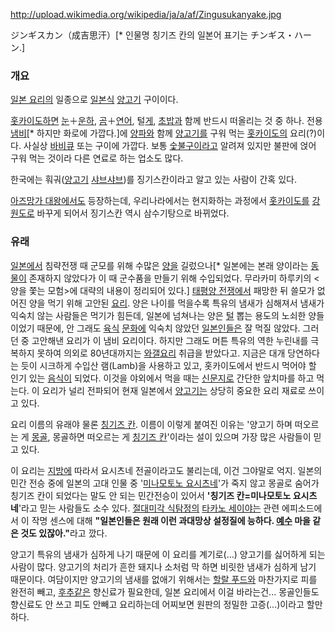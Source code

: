 http://upload.wikimedia.org/wikipedia/ja/a/af/Zingusukanyake.jpg

ジンギスカン（成吉思汗）[* 인물명 칭기즈 칸의 일본어 표기는 チンギス・ハーン.]

=== 개요 ===
[[일본 요리]]의 일종으로 [[일본]]식 [[양고기]] 구이이다.

[[홋카이도]]하면 [[눈]]＋[[운하]], [[곰]]＋[[연어]], 털[[게]], [[초밥]]과 함께 반드시 떠올리는 것 중 하나. 전용 [[냄비]][* 하지만 화로에 가깝다.]에 [[양파]]와 함께 [[양고기]]를 구워 먹는 [[홋카이도]]의 요리(?)이다. 사실상 [[바비큐]] 또는 구이에 가깝다. 보통 [[숯]]불구이라고 알려져 있지만 불판에 얹어 구워 먹는 것이라 다른 연료로 하는 업소도 많다.

한국에는 훠궈([[양고기]] [[샤브샤브]])를 징기스칸이라고 알고 있는 사람이 간혹 있다.

[[아즈망가 대왕]]에서도 등장하는데, 우리나라에서는 현지화하는 과정에서 [[홋카이도]]를 [[강원도]]로 바꾸게 되어서 징기스칸 역시 삼수기탕으로 바뀌었다.

=== 유래 ===
[[일본]]에서 침략전쟁 때 군모를 위해 수많은 [[양]]을 길렀으나[* 일본에는 본래 양이라는 [[동물]]이 존재하지 않았다가 이 때 군수품을 만들기 위해 수입되었다. 무라카미 하루키의 <양을 쫓는 모험>에 대략의 내용이 정리되어 있다.] [[태평양 전쟁]]에서 패망한 뒤 쓸모가 없어진 양을 먹기 위해 고안된 [[요리]]. 양은 나이를 먹을수록 특유의 냄새가 심해져서 냄새가 익숙치 않는 사람들은 먹기가 힘든데, 일본에 넘쳐나는 양은 [[털]] 뽑는 용도의 노쇠한 양들이었기 때문에, 안 그래도 [[육식]] [[문화]]에 익숙치 않았던 [[일본인]]들은 잘 먹질 않았다. 그러던 중 고안해낸 요리가 이 냄비 요리이다. 하지만 그래도 머튼 특유의 역한 누린내를 극복하지 못하여 의외로 80년대까지는 [[와갤요리]] 취급을 받았다고. 지금은 대개 당연하다는 듯이 시크하게 수입산 램(Lamb)을 사용하고 있고, 홋카이도에서 반드시 먹어야 할 인기 있는 [[음식]]이 되었다. 이것을 야외에서 먹을 때는 [[신문지]]로 간단한 앞치마를 하고 먹는다. 이 요리가 널리 전파되어 현재 일본에서 [[양고기]]는 상당히 중요한 요리 재료로 쓰이고 있다.

요리 이름의 유래야 물론 [[칭기즈 칸]]. 이름이 이렇게 붙여진 이유는 '양고기 하며 떠오르는 게 [[몽골]], 몽골하면 떠오르는 게 [[칭기즈 칸]]'이라는 설이 있으며 가장 많은 사람들이 믿고 있다.

이 요리는 [[지방]]에 따라서 요시츠네 전골이라고도 불리는데, 이건 그야말로 억지. 일본의 민간 전승 중에 일본의 고대 인물 중 '[[미나모토노 요시츠네]]'가 죽지 않고 몽골로 숨어가 칭기즈 칸이 되었다는 말도 안 되는 민간전승이 있어서 ''''칭기즈 칸=미나모토노 요시츠네''''라고 믿는 사람들도 소수 있다. [[절대미각 식탐정]]의 [[타카노 세이야]]는 관련 에피소드에서 이 작명 센스에 대해 '''"일본인들은 원래 이런 과대망상 설정질에 능하다. [[예수]] 마을 같은 것도 있잖아."'''라고 깠다.

양고기 특유의 냄새가 심하게 나기 때문에 이 요리를 계기로(…) 양고기를 싫어하게 되는 사람이 많다. 양고기의 처리가 흔한 돼지나 소처럼 막 하면 비릿한 냄새가 심하게 남기 때문이다. 여담이지만 양고기의 냄새를 없애기 위해서는 [[할랄 푸드]]와 마찬가지로 피를 완전히 빼고, [[후추]]같은 향신료가 필요한데, 일본 요리에서 이걸 바라는건... 몽골인들도 향신료도 안 쓰고 피도 안빼고 요리하는데 어찌보면 원판의 정밀한 고증(...)이라고 할만하다.
